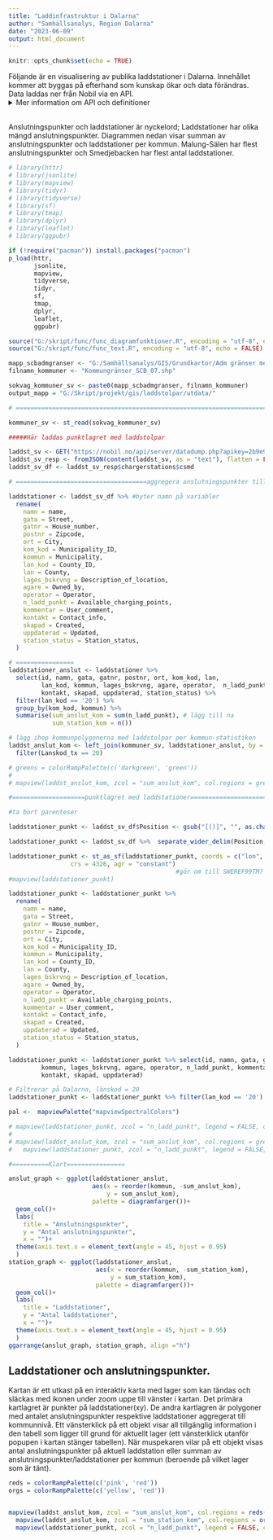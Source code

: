 ```yaml
---
title: "Laddinfrastruktur i Dalarna"
author: "Samhällsanalys, Region Dalarna"
date: "2023-06-09"
output: html_document
---
```


```r
knitr::opts_chunk$set(echo = TRUE)
```


Följande är en visualisering av publika laddstationer i Dalarna. Innehållet kommer att byggas på efterhand som kunskap ökar och data förändras. Data laddas ner från Nobil via en API.
<br>
<details>
  <summary>Mer information om API och definitioner</summary>
<div title="Källa: Energimyndigheten"> En API är kortfattat en länk mellan två maskiner, vilket möjliggör automatiserad uppdatering av data direkt från källan.<https://www.energimyndigheten.se/klimat--miljo/transporter/energieffektiva-och-fossilfria-fordon-och-transporter/laddinfrastruktur/registrera-din-laddstation/utvecklare/></div>  
Energimyndigheten definierar publik laddning som "en laddstation som står placerad där vem som helst kan ladda bilen, till exempel utmed landsvägar, i parkeringshus, vid köpcentrum, vid infartsparkeringar eller resecentrum." <https://www.energimyndigheten.se/klimat--miljo/transporter/energieffektiva-och-fossilfria-fordon-och-transporter/laddinfrastruktur/>.

</details>
<br>
Anslutningspunkter och laddstationer är nyckelord; Laddstationer har olika mängd anslutningspunkter. Diagrammen nedan visar summan av anslutningspunkter och laddstationer per kommun. Malung-Sälen har flest anslutningspunkter och Smedjebacken har flest antal laddstationer.


```r
# library(httr)
# library(jsonlite)
# library(mapview)
# library(tidyr)
# library(tidyverse)
# library(sf)
# library(tmap)
# library(dplyr)
# library(leaflet)
# library(ggpubr)

if (!require("pacman")) install.packages("pacman")
p_load(httr,
       jsonlite,
       mapview,
       tidyverse,
       tidyr,
       sf,
       tmap,
       dplyr,
       leaflet,
       ggpubr)

source("G:/skript/func/func_diagramfunktioner.R", encoding = "utf-8", echo = FALSE)
source("G:/skript/func/func_text.R", encoding = "utf-8", echo = FALSE)

mapp_scbadmgranser <- "G:/Samhällsanalys/GIS/Grundkartor/Adm gränser med kustgränser/"
filnamn_kommuner <- "Kommungränser_SCB_07.shp"

sokvag_kommuner_sv <- paste0(mapp_scbadmgranser, filnamn_kommuner)
output_mapp = "G:/Skript/projekt/gis/laddstolpar/utdata/" 

# ==========================================================================================================

kommuner_sv <- st_read(sokvag_kommuner_sv)

#####Här laddas punktlagret med laddstolpar

laddst_sv <- GET("https://nobil.no/api/server/datadump.php?apikey=2b9e9c013e44cd573e8f4b2db6813ad1&countrycode=SWE&fromdate=2012-06-02&format=json&file=false")
laddst_sv_resp <- fromJSON(content(laddst_sv, as = "text"), flatten = FALSE)
laddst_sv_df <- laddst_sv_resp$chargerstations$csmd

# ====================================aggregera anslutningspunkter till kommuner ==============================================

laddstationer <- laddst_sv_df %>% #byter namn på variabler 
  rename(
    namn = name,
    gata = Street,
    gatnr = House_number,
    postnr = Zipcode,
    ort = City,
    kom_kod = Municipality_ID,
    kommun = Municipality,
    lan_kod = County_ID,
    lan = County,
    lages_bskrvng = Description_of_location,
    agare = Owned_by,
    operator = Operator,
    n_ladd_punkt = Available_charging_points,
    kommentar = User_comment,
    kontakt = Contact_info,
    skapad = Created,
    uppdaterad = Updated,
    station_status = Station_status,
  )

# ================
laddstationer_anslut <- laddstationer %>% 
  select(id, namn, gata, gatnr, postnr, ort, kom_kod, lan,
         lan_kod, kommun, lages_bskrvng, agare, operator,  n_ladd_punkt, kommentar, 
         kontakt, skapad, uppdaterad, station_status) %>% 
  filter(lan_kod == '20') %>% 
  group_by(kom_kod, kommun) %>%
  summarise(sum_anslut_kom = sum(n_ladd_punkt), # lägg till na
            sum_station_kom = n())

# lägg ihop kommunpolygonerna med laddstolpar per kommun-statistiken
laddst_anslut_kom <- left_join(kommuner_sv, laddstationer_anslut, by = c("KNKOD" = "kom_kod")) %>% 
  filter(Lanskod_tx == 20)

# greens = colorRampPalette(c('darkgreen', 'green'))
# 
# mapview(laddst_anslut_kom, zcol = "sum_anslut_kom", col.regions = greens(laddst_anslut_kom$sum_anslut_kom), at = seq(0, 150, 50))

#====================punktlagret med laddstationer===============================

#ta bort parenteser

laddstationer_punkt <- laddst_sv_df$Position <- gsub("[()]", "", as.character(laddst_sv_df$Position))

laddstationer_punkt <- laddst_sv_df %>%  separate_wider_delim(Position, ",", names = c("lat", "lon")) #WGS84 Decimal (lat, lon) 

laddstationer_punkt <- st_as_sf(laddstationer_punkt, coords = c("lon", "lat"), 
                 crs = 4326, agr = "constant")
                                              #gör om till SWEREF99TM?
#mapview(laddstationer_punkt)

laddstationer_punkt <- laddstationer_punkt %>% 
  rename(
    namn = name,
    gata = Street,
    gatnr = House_number,
    postnr = Zipcode,
    ort = City,
    kom_kod = Municipality_ID,
    kommun = Municipality,
    lan_kod = County_ID,
    lan = County,
    lages_bskrvng = Description_of_location,
    agare = Owned_by,
    operator = Operator,
    n_ladd_punkt = Available_charging_points,
    kommentar = User_comment,
    kontakt = Contact_info,
    skapad = Created,
    uppdaterad = Updated,
    station_status = Station_status,
  ) 

laddstationer_punkt <- laddstationer_punkt %>% select(id, namn, gata, gatnr, postnr, ort, kom_kod, lan, lan_kod, 
         kommun, lages_bskrvng, agare, operator, n_ladd_punkt, kommentar, 
         kontakt, skapad, uppdaterad)

# Filtrerar på Dalarna, länskod = 20
laddstationer_punkt <- laddstationer_punkt %>% filter(lan_kod == '20')

pal <-  mapviewPalette("mapviewSpectralColors")

# mapview(laddstationer_punkt, zcol = "n_ladd_punkt", legend = FALSE, col.regions = pal(15))
# 
# mapview(laddst_anslut_kom, zcol = "sum_anslut_kom", col.regions = greens(laddst_anslut_kom$sum_anslut_kom), at = seq(0, 150, 50))+
#   mapview(laddstationer_punkt, zcol = "n_ladd_punkt", legend = FALSE, col.regions = pal(15))

#==========Klart================


```


```r
anslut_graph <- ggplot(laddstationer_anslut,
                       aes(x = reorder(kommun, -sum_anslut_kom),
                           y = sum_anslut_kom),
                       palette = diagramfarger())+
  geom_col()+
  labs(
    title = "Anslutningspunkter",
    y = "Antal anslutningspunkter",
    x = "")+
  theme(axis.text.x = element_text(angle = 45, hjust = 0.95)
  )
station_graph <- ggplot(laddstationer_anslut,
                        aes(x = reorder(kommun, -sum_station_kom),
                            y = sum_station_kom),
                        palette = diagramfarger())+
  geom_col()+
  labs(
    title = "Laddstationer",
    y = "Antal laddstationer",
    x = "")+
  theme(axis.text.x = element_text(angle = 45, hjust = 0.95)
  )
ggarrange(anslut_graph, station_graph, align ="h")

```

## Laddstationer och anslutningspunkter.
Kartan är ett utkast på en interaktiv karta med lager som kan tändas och släckas med ikonen under zoom uppe till vänster i kartan. Det primära kartlagret är punkter på laddstationer(xy). De andra kartlagren är polygoner med antalet anslutningspunkter respektive laddstationer aggregerat till kommunnivå. Ett vänsterklick på ett objekt visar all tillgänglig information i den tabell som ligger till grund för aktuellt lager (ett vänsterklick utanför popupen i kartan stänger tabellen). När muspekaren vilar på ett objekt visas antal anslutningspunkter på aktuell laddstation eller summan av anslutningspunkter/laddstationer per kommun (beroende på vilket lager som är tänt).

```r
reds = colorRampPalette(c('pink', 'red'))
orgs = colorRampPalette(c('yellow', 'red'))


mapview(laddst_anslut_kom, zcol = "sum_anslut_kom", col.regions = reds(laddst_anslut_kom$sum_anslut_kom), at = seq(0, 150, 30), alpha.regions = 0.2, layer.name = c("Anslutningspunkter"))+
  mapview(laddst_anslut_kom, zcol = "sum_station_kom", col.regions = orgs(laddst_anslut_kom$sum_station_kom), at = seq(0, 45, 15), alpha.regions = 0.2, layer.name = c("Laddstationer"))+
  mapview(laddstationer_punkt, zcol = "n_ladd_punkt", legend = FALSE, col.regions = pal(15), layer.name = c("Laddstationer (xy)"))

```

